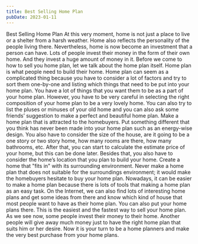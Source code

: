 ```yaml
---
title: Best Selling Home Plan
pubDate: 2023-01-11
---
```


Best Selling Home Plan
At this very moment, home is not just a place to live or a shelter from a harsh weather. Home also reflects the personality of the people living there. Nevertheless, home is now become an investment that a person can have. Lots of people invest their money in the form of their own home. And they invest a huge amount of money in it. 
Before we come to how to sell you home plan, let we talk about the home plan itself. Home plan is what people need to build their home. Home plan can seem as a complicated thing because you have to consider a lot of factors and try to sort them one-by-one and listing which things that need to be put into your home plan. You have a lot of things that you want them to be as a part of your home plan. However, you have to be very careful in selecting the right composition of your home plan to be a very lovely home.
You can also try to list the pluses or minuses of your old home and you can also ask some friends’ suggestion to make a perfect and beautiful home plan. Make a home plan that is attracted to the homebuyers. Put something different that you think has never been made into your home plan such as an energy-wise design. You also have to consider the size of the house, are it going to be a one story or two story home, how many rooms are there, how many bathrooms, etc. After that, you can start to calculate the estimate price of your home, but this can be done later.
Besides that, you also have to consider the home’s location that you plan to build your home. Create a home that "fits in" with its surrounding environment. Never make a home plan that does not suitable for the surroundings environment; it would make the homebuyers hesitate to buy your home plan. 
Nowadays, it can be easier to make a home plan because there is lots of tools that making a home plan as an easy task. On the Internet, we can also find lots of interesting home plans and get some ideas from there and know which kind of house that most people want to have as their home plan. You can also put your home plans there. This is the easiest and the fastest way to sell your home plan.
As we see now, some people invest their money to their home. Another people will give away much money just to have the right home plan that suits him or her desire. Now it is your turn to be a home planners and make the very best purchase from your home plans.